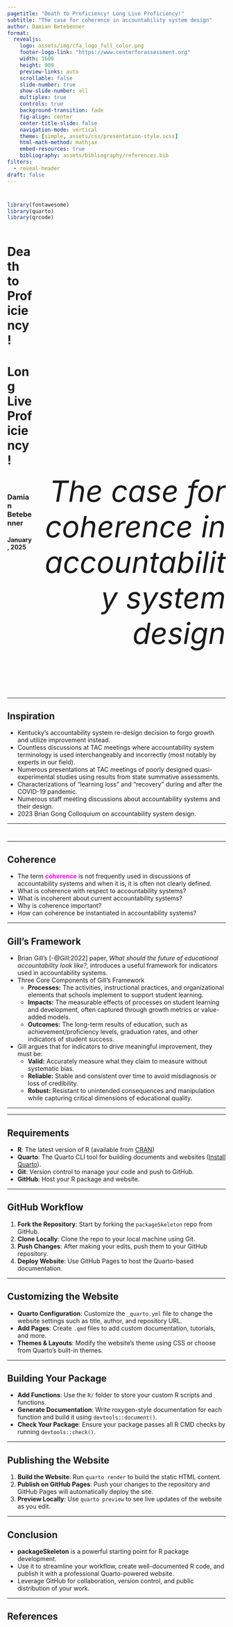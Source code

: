 ```yaml
---
pagetitle: "Death to Proficiency! Long Live Proficiency!"
subtitle: "The case for coherence in accountability system design"
author: Damian Betebenner
format:
  revealjs:
    logo: assets/img/cfa_logo_full_color.png
    footer-logo-link: "https://www.centerforassessment.org"
    width: 1600
    height: 900
    preview-links: auto
    scrollable: false
    slide-number: true
    show-slide-number: all
    multiplex: true
    controls: true
    background-transition: fade
    fig-align: center
    center-title-slide: false
    navigation-mode: vertical
    theme: [simple, assets/css/presentation-style.scss]
    html-math-method: mathjax
    embed-resources: true
    bibliography: assets/bibliography/references.bib
filters:
  - reveal-header
draft: false
---
```


# {background-image=assets/img/title_slide_background.jpg background-size="cover" background-position="left" background-color="black" background-opacity=0.6 .no-logo}

```r
library(fontawesome)
library(quarto)
library(qrcode)
```

::::{.columns}

:::{.column width="50%"}

<h1>Death to Proficiency!</h1>

<h1>Long Live Proficiency!</h1>

<br>

<h3>Damian Betebenner</h3>

<h4>January, 2025</h4>

:::

:::{.column style="text-align: right; font-size: 68px; font-style: italic; padding-top: 500px;"}

The case for coherence in accountability system design

:::

::::

<!--
#########################################
Section: Inspiration
#########################################
-->

# {background-image="assets/img/ideabulb.jpg" background-size="cover" background-position="center"}

---

<h2>Inspiration</h2>

- Kentucky's accountability system re-design decision to forgo growth and utilize improvement instead.
- Countless discussions at TAC meetings where accountability system terminology is used interchangeably and incorrectly (most notably by experts in our field).
- Numerous presentations at TAC meetings of poorly designed quasi-experimental studies using results from state summative assessments.
- Characterizations of "learning loss" and "recovery" during and after the COVID-19 pandemic.
- Numerous staff meeting discussions about accountability systems and their design.
- 2023 Brian Gong Colloquium on accountability system design.

---

<!--
w
#########################################
Section: Coherence
#########################################
-->

# {background-image="assets/img/coherence.jpg" background-size="cover" background-position="center"}

---

<h2>Coherence</h2>

- The term [__coherence__]{style="color: magenta;"} is not frequently used in discussions of accountability systems and when it is, it is often not clearly defined.
- What is coherence with respect to accountability systems?
- What is incoherent about current accountability systems?
- Why is coherence important?
- How can coherence be instantiated in accountability systems?

---

<h2>Gill's Framework</h2>

- Brian Gill's [-@Gill:2022] paper, _What should the future of educational accountability look like?,_ introduces a useful framework for indicators used in accountability systems.
- Three Core Components of Gill's Framework
  - **Processes:**  The activities, instructional practices, and organizational elements that schools implement to support student learning.
  - **Impacts:**  The measurable effects of processes on student learning and development, often captured through growth metrics or value-added models.
  - **Outcomes:**  The long-term results of education, such as achievement/proficiency levels, graduation rates, and other indicators of student success.

- Gill argues that for indicators to drive meaningful improvement, they must be:
  - **Valid:** Accurately measure what they claim to measure without systematic bias.
  - **Reliable:** Stable and consistent over time to avoid misdiagnosis or loss of credibility.
  - **Robust:** Resistant to unintended consequences and manipulation while capturing critical dimensions of educational quality.

---


---

## Requirements

- **R**: The latest version of R (available from [CRAN](https://cran.r-project.org/))
- **Quarto**: The Quarto CLI tool for building documents and websites ([Install Quarto](https://quarto.org/docs/get-started/)).
- **Git**: Version control to manage your code and push to GitHub.
- **GitHub**: Host your R package and website.

---

## GitHub Workflow

1. **Fork the Repository**: Start by forking the `packageSkeleton` repo from GitHub.
2. **Clone Locally**: Clone the repo to your local machine using Git.
3. **Push Changes**: After making your edits, push them to your GitHub repository.
4. **Deploy Website**: Use GitHub Pages to host the Quarto-based documentation.

---

## Customizing the Website

- **Quarto Configuration**: Customize the `_quarto.yml` file to change the website settings such as title, author, and repository URL.
- **Add Pages**: Create `.qmd` files to add custom documentation, tutorials, and more.
- **Themes & Layouts**: Modify the website’s theme using CSS or choose from Quarto’s built-in themes.

---

## Building Your Package

- **Add Functions**: Use the `R/` folder to store your custom R scripts and functions.
- **Generate Documentation**: Write roxygen-style documentation for each function and build it using `devtools::document()`.
- **Check Your Package**: Ensure your package passes all R CMD checks by running `devtools::check()`.

---

## Publishing the Website

1. **Build the Website**: Run `quarto render` to build the static HTML content.
2. **Publish on GitHub Pages**: Push your changes to the repository and GitHub Pages will automatically deploy the site.
3. **Preview Locally**: Use `quarto preview` to see live updates of the website as you edit.

---

## Conclusion

- **packageSkeleton** is a powerful starting point for R package development.
- Use it to streamline your workflow, create well-documented R code, and publish it with a professional Quarto-powered website.
- Leverage GitHub for collaboration, version control, and public distribution of your work.

---

## References

::: {#refs}
:::
